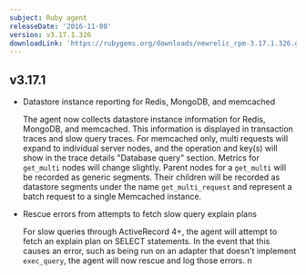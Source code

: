 ```yaml
---
subject: Ruby agent
releaseDate: '2016-11-08'
version: v3.17.1.326
downloadLink: 'https://rubygems.org/downloads/newrelic_rpm-3.17.1.326.gem'
---
```


## v3.17.1

* Datastore instance reporting for Redis, MongoDB, and memcached

  The agent now collects datastore instance information for Redis, MongoDB, and memcached. This information is displayed in transaction traces and slow query traces. For memcached only, multi requests will expand to individual server nodes, and the operation and key(s) will show in the trace details "Database query" section. Metrics for `get_multi` nodes will change slightly. Parent nodes for a `get_multi` will be recorded as generic segments. Their children will be recorded as datastore segments under the name `get_multi_request` and represent a batch request to a single Memcached instance.
* Rescue errors from attempts to fetch slow query explain plans

  For slow queries through ActiveRecord 4+, the agent will attempt to fetch an explain plan on SELECT statements. In the event that this causes an error, such as being run on an adapter that doesn't implement `exec_query`, the agent will now rescue and log those errors. n
